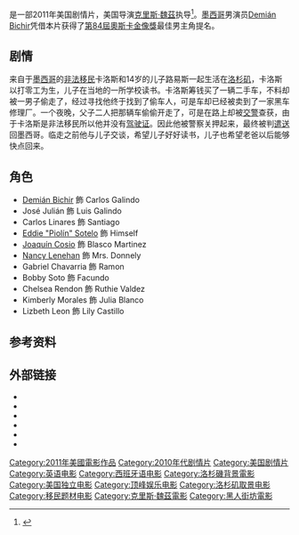 {{noteTA
|T=zh-cn:更好的生活; zh-hk:情繫一生; zh-tw:更好的明天;
|1=zh-cn:更好的生活; zh-hk:情繫一生; zh-tw:更好的明天;
|G1=Show
|G2=Movie
}}
{{Infobox film
| name           = 更好的生活
| original_name  = ''A Better Life''
| image          = A Better Life.jpg
| image_size     = 215px
| alt            = 
| caption        = 海报
| director       = [[Chris_Weitz|Chris Weitz]]
| producer       = [[Paul_Junger_Witt|Paul Junger Witt]]<br />[[Christian_McLaughlin|Christian McLaughlin]]<br />Chris Weitz<br />[[Jami_Gertz|Jami Gertz]]
| screenplay     = [[Eric_Eason|Eric Eason]]
| story          = [[Roger_L._Simon|Roger L. Simon]]
| starring       = [[Demian_Bichir|Demian Bichir]]<br />José Julián
| music          = [[Alexandre_Desplat|Alexandre Desplat]]
| cinematography = [[Javier_Aguirresarobe|Javier Aguirresarobe]]
| editing        = [[Peter_Lambert|Peter Lambert]]
| studio         = Lime Orchard Productions
| distributor    = [[Summit_Entertainment|Summit Entertainment]]
| released       = {{flagicon|USA}} 2011年6月24日<br />{{flagicon|Japan}} 2011年10月22日<br />{{flagicon|ROC}} 2012年2月10日<br />{{flagicon|HK}} 2012年2月23日
| runtime        = 94 分钟
| country        = {{美國電影產地}}
| language       = 英语<br />西班牙语
| budget         = $1000万<ref name="mojo">{{mojo title|abetterlife|A Better Life}}</ref>
| gross          = $1,759,252<ref name="mojo"/>
| hk_name        = 情繫一生
| tw_name        = 更好的明天
| cn_name        = 更好的生活
}}
{{作品名稱|name=''A Better Life''|hk=情繫一生|tw=更好的明天|cn=更好的生活}}是一部2011年美国剧情片，美国导演[[克里斯·魏茲|克里斯·魏茲]]执导<ref name="IMDB">{{cite web |url=http://www.imdb.com/title/tt1554091/ |title=A Better Life (2011) |publisher=IMDB |accessdate=2 June 2011 |archive-date=2017-07-04 |archive-url=https://web.archive.org/web/20170704125959/http://www.imdb.com/title/tt1554091/ |dead-url=no }}</ref>。[[墨西哥|墨西哥]]男演员[[Demián_Bichir|Demián Bichir]]凭借本片获得了[[第84屆奧斯卡金像獎|第84屆奧斯卡金像獎]]最佳男主角提名。

==剧情==
来自于[[墨西哥|墨西哥]]的[[非法移民|非法移民]]卡洛斯和14岁的儿子路易斯一起生活在[[洛杉矶|洛杉矶]]，卡洛斯以打零工为生，儿子在当地的一所学校读书。卡洛斯筹钱买了一辆二手车，不料却被一男子偷走了，经过寻找他终于找到了偷车人，可是车却已经被卖到了一家黑车修理厂。一个夜晚，父子二人把那辆车偷偷开走了，可是在路上却被[[交警|交警]]查获，由于卡洛斯是非法移民所以他并没有[[驾驶证|驾驶证]]。因此他被警察关押起来，最终被判[[遣送|遣送]]回墨西哥。临走之前他与儿子交谈，希望儿子好好读书，儿子也希望老爸以后能够快点回来。

==角色==
* [[Demián_Bichir|Demián Bichir]] 飾 Carlos Galindo
* José Julián 飾 Luis Galindo
* Carlos Linares 飾 Santiago
* [[Eddie_"Piolín"_Sotelo|Eddie "Piolín" Sotelo]] 飾 Himself
* [[Joaquín_Cosio|Joaquín Cosio]] 飾 Blasco Martinez
* [[Nancy_Lenehan|Nancy Lenehan]] 飾 Mrs. Donnely
* Gabriel Chavarria 飾 Ramon
* Bobby Soto 飾 Facundo
* Chelsea Rendon 飾 Ruthie Valdez
* Kimberly Morales 飾 Julia Blanco
* Lizbeth Leon 飾 Lily Castillo

==参考资料==
{{Reflist}}

==外部链接==
* {{IMDb title|1554091|A Better Life}}
* {{allrovi movie|534710|A Better Life}}
* {{mojo title|abetterlife|A Better Life}}
* {{rotten-tomatoes|a_better_life|A Better Life}}
* {{metacritic film|a-better-life|A Better Life}}
* {{Facebook|1=ABetterLifeMovie|name=A Better Life}}

{{克里斯·魏茲}}
{{DEFAULTSORT:Better Life}}
[[Category:2011年美國電影作品|Category:2011年美國電影作品]]
[[Category:2010年代剧情片|Category:2010年代剧情片]]
[[Category:美国剧情片|Category:美国剧情片]]
[[Category:英语电影|Category:英语电影]]
[[Category:西班牙语电影|Category:西班牙语电影]]
[[Category:洛杉磯背景電影|Category:洛杉磯背景電影]]
[[Category:美国独立电影|Category:美国独立电影]]
[[Category:顶峰娱乐电影|Category:顶峰娱乐电影]]
[[Category:洛杉矶取景电影|Category:洛杉矶取景电影]]
[[Category:移民题材电影|Category:移民题材电影]]
[[Category:克里斯·魏茲電影|Category:克里斯·魏茲電影]]
[[Category:黑人街坊電影|Category:黑人街坊電影]]